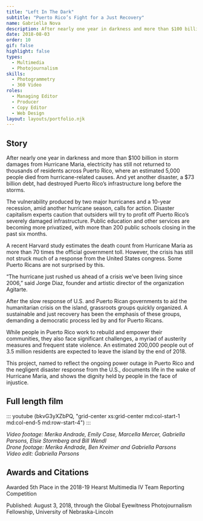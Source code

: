 ```yaml
---
title: "Left In The Dark"
subtitle: "Puerto Rico’s Fight for a Just Recovery"
name: Gabriella Nova
description: After nearly one year in darkness and more than $100 billion in storm damages from Hurricane Maria, electricity has still not returned to thousands of residents across Puerto Rico, where an estimated 5,000 people died from hurricane-related causes. And yet another disaster, a $73 billion debt, had destroyed Puerto Rico’s infrastructure long before the storms.
date: 2018-08-03
order: 10
gif: false
highlight: false
types:
  - Multimedia
  - Photojournalism
skills:
  - Photogrammetry
  - 360 Video
roles:
  - Managing Editor
  - Producer
  - Copy Editor
  - Web Design
layout: layouts/portfolio.njk
---
```


<copy-wrap class="grid-center xs:grid-center md:grid-center">

## Story

After nearly one year in darkness and more than $100 billion in storm damages from Hurricane Maria, electricity has still not returned to thousands of residents across Puerto Rico, where an estimated 5,000 people died from hurricane-related causes. And yet another disaster, a $73 billion debt, had destroyed Puerto Rico’s infrastructure long before the storms.

The vulnerability produced by two major hurricanes and a 10-year recession, amid another hurricane season, calls for action. Disaster capitalism experts caution that outsiders will try to profit off Puerto Rico’s severely damaged infrastructure. Public education and other services are becoming more privatized, with more than 200 public schools closing in the past six months.

A recent Harvard study estimates the death count from Hurricane Maria as more than 70 times the official government toll. However, the crisis has still not struck much of a response from the United States congress. Some Puerto Ricans are not surprised by this.

“The hurricane just rushed us ahead of a crisis we’ve been living since 2006,” said Jorge Diaz, founder and artistic director of the organization Agitarte. 

After the slow response of U.S. and Puerto Rican governments to aid the humanitarian crisis on the island, grassroots groups quickly organized. A sustainable and just recovery has been the emphasis of these groups, demanding a democratic process led by and for Puerto Ricans. 

While people in Puerto Rico work to rebuild and empower their communities, they also face significant challenges, a myriad of austerity measures and frequent state violence. An estimated 200,000 people out of 3.5 million residents are expected to leave the island by the end of 2018.

This project, named to reflect the ongoing power outage in Puerto Rico and the negligent disaster response from the U.S., documents life in the wake of Hurricane Maria, and shows the dignity held by people in the face of injustice.

</copy-wrap>

<copy-wrap class="grid-center xs:grid-center md:grid-center">

  ## Full length film

</copy-wrap>

::: youtube (bkvG3yXZbPQ, "grid-center xs:grid-center md:col-start-1 md:col-end-5 md:row-start-4") :::

<div class="grid-center xs:grid-center md:row-start-4 md:col-start-5 md:col-end-6">
  <cite class="text-xs text-black dm:text-white inline-block leading-normal">Video footage: Merika Andrade, Emily Case, Marcella Mercer, Gabriella Parsons, Elsie Stormberg and Bill Wendl <br /> 
  Drone footage: Merika Andrade, Ben Kreimer and Gabriella Parsons <br />
  Video edit: Gabriella Parsons</cite>
</div>

<copy-wrap class="grid-center xs:grid-center md:grid-center">

## Awards and Citations

Awarded 5th Place in the 2018-19 Hearst Multimedia IV Team Reporting Competition

Published: August 3, 2018, through the Global Eyewitness Photojournalism Fellowship, University of Nebraska-Lincoln 

</copy-wrap>
